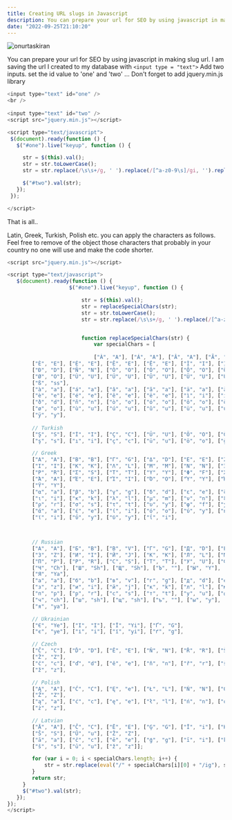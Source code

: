 ```yaml
---
title: Creating URL slugs in Javascript
description: You can prepare your url for SEO by using javascript in making slug url. I am saving the url I created to my database with 
date: "2022-09-25T21:10:20"
---
```


<img className="w-full rounded-xl" src="https://res.cloudinary.com/djfqidbj1/image/upload/v1671154826/zvcqj7u8d5x9mndghs94.jpg" alt="onurtaskiran" />

You can prepare your url for SEO by using javascript in making slug url. I am saving the url I created to my database with ```<input type = "text">``` Add two inputs. set the id value to 'one' and 'two' ... Don't forget to add jquery.min.js library

```javascript
<input type="text" id="one" />
<br />
     
<input type="text" id="two" />
<script src="jquery.min.js"></script>

<script type="text/javascript">
 $(document).ready(function () {
   $("#one").live("keyup", function () {

     str = $(this).val(); 
     str = str.toLowerCase();
     str = str.replace(/\s\s+/g, ' ').replace(/[^a-z0-9\s]/gi, '').replace(/[^\w]/ig, "-");

     $("#two").val(str);
   });
 });

</script>
```

That is all..

Latin, Greek, Turkish, Polish etc. you can apply the characters as follows. Feel free to remove of the  object those characters that probably in your country no one will use and make the code shorter.

```javascript
<script src="jquery.min.js"></script>

<script type="text/javascript">
   $(document).ready(function () {
                    $("#one").live("keyup", function () {

                        str = $(this).val();
                        str = replaceSpecialChars(str);
                        str = str.toLowerCase();
                        str = str.replace(/\s\s+/g, ' ').replace(/[^a-z0-9\s]/gi, '').replace(/[^\w]/ig, "-");


                        function replaceSpecialChars(str) {
                            var specialChars = [
							
							["À", "A"], ["Á", "A"], ["Â", "A"], ["Ã", "A"], ["Ä", "A"], ["Å", "A"], ["Æ", "AE"], ["Ç", "C"], 
		["È", "E"], ["É", "E"], ["Ê", "E"], ["Ë", "E"], ["Ì", "I"], ["Í", "I"], ["Î", "I"], ["Ï", "I"], 
		["Ð", "D"], ["Ñ", "N"], ["Ò", "O"], ["Ó", "O"], ["Ô", "O"], ["Õ", "O"], ["Ö", "O"], ["Ő", "O"], 
		["Ø", "O"], ["Ù", "U"], ["Ú", "U"], ["Û", "U"], ["Ü", "U"], ["Ű", "U"], ["Ý", "Y"], ["Þ", "TH"], 
		["ß", "ss"], 
		["à", "a"], ["á", "a"], ["â", "a"], ["ã", "a"], ["ä", "a"], ["å", "a"], ["æ", "ae"], ["ç", "c"], 
		["è", "e"], ["é", "e"], ["ê", "e"], ["ë", "e"], ["ì", "i"], ["í", "i"], ["î", "i"], ["ï", "i"], 
		["ð", "d"], ["ñ", "n"], ["ò", "o"], ["ó", "o"], ["ô", "o"], ["õ", "o"], ["ö", "o"], ["ő", "o"], 
		["ø", "o"], ["ù", "u"], ["ú", "u"], ["û", "u"], ["ü", "u"], ["ű", "u"], ["ý", "y"], ["þ", "th"], 
		["ÿ", "y"],
		
		// Turkish
		["Ş", "S"], ["İ", "I"], ["Ç", "C"], ["Ü", "U"], ["Ö", "O"], ["Ğ", "G"],
		["ş", "s"], ["ı", "i"], ["ç", "c"], ["ü", "u"], ["ö", "o"], ["ğ", "g"], 

		// Greek
		["Α", "A"], ["Β", "B"], ["Γ", "G"], ["Δ", "D"], ["Ε", "E"], ["Ζ", "Z"], ["Η", "H"], ["Θ", "8"],
		["Ι", "I"], ["Κ", "K"], ["Λ", "L"], ["Μ", "M"], ["Ν", "N"], ["Ξ", "3"], ["Ο", "O"], ["Π", "P"],
		["Ρ", "R"], ["Σ", "S"], ["Τ", "T"], ["Υ", "Y"], ["Φ", "F"], ["Χ", "X"], ["Ψ", "PS"],[ "Ω", "W"],
		["Ά", "A"], ["Έ", "E"], ["Ί", "I"], ["Ό", "O"], ["Ύ", "Y"], ["Ή", "H"], ["Ώ", "W"], ["Ϊ", "I"],
		["Ϋ", "Y"],
		["α", "a"], ["β", "b"], ["γ", "g"], ["δ", "d"], ["ε", "e"], ["ζ", "z"], ["η", "h"], ["θ", "8"],
		["ι", "i"], ["κ", "k"], ["λ", "l"], ["μ", "m"], ["ν", "n"], ["ξ", "3"], ["ο", "o"], ["π", "p"],
		["ρ", "r"], ["σ", "s"], ["τ", "t"], ["υ", "y"], ["φ", "f"], ["χ", "x"], ["ψ", "ps"], ["ω", "w"],
		["ά", "a"], ["έ", "e"], ["ί", "i"], ["ό", "o"], ["ύ", "y"], ["ή", "h"], ["ώ", "w"], ["ς", "s"],
		["ϊ", "i"], ["ΰ", "y"], ["ϋ", "y"], ["ΐ", "i"],



		// Russian
		["А", "A"], ["Б", "B"], ["В", "V"], ["Г", "G"], ["Д", "D"], ["Е", "E"], ["Ё", "Yo"], ["Ж", "Zh"],
		["З", "Z"], ["И", "I"], ["Й", "J"], ["К", "K"], ["Л", "L"], ["М", "M"], ["Н", "N"], ["О", "O"],
		["П", "P"], ["Р", "R"], ["С", "S"], ["Т", "T"], ["У", "U"], ["Ф", "F"], ["Х", "H"], ["Ц", "C"],
		["Ч", "Ch"], ["Ш", "Sh"], ["Щ", "Sh"], ["Ъ", ""], ["Ы", "Y"], ["Ь", ""], ["Э", "E"], ["Ю", "Yu"],
		["Я", "Ya"],
		["а", "a"], ["б", "b"], ["в", "v"], ["г", "g"], ["д", "d"], ["е", "e"], ["ё", "yo"], ["ж", "zh"],
		["з", "z"], ["и", "i"], ["й", "j"], ["к", "k"], ["л", "l"], ["м", "m"], ["н", "n"], ["о", "o"],
		["п", "p"], ["р", "r"], ["с", "s"], ["т", "t"], ["у", "u"], ["ф", "f"], ["х", "h"], ["ц", "c"],
		["ч", "ch"], ["ш", "sh"], ["щ", "sh"], ["ъ", ""], ["ы", "y"], ["ь", ""], ["э", "e"], ["ю", "yu"],
		["я", "ya"],

		// Ukrainian
		["Є", "Ye"], ["І", "I"], ["Ї", "Yi"], ["Ґ", "G"],
		["є", "ye"], ["і", "i"], ["ї", "yi"], ["ґ", "g"],

		// Czech
		["Č", "C"], ["Ď", "D"], ["Ě", "E"], ["Ň", "N"], ["Ř", "R"], ["Š", "S"], ["Ť", "T"], ["Ů", "U"], 
		["Ž", "Z"], 
		["č", "c"], ["ď", "d"], ["ě", "e"], ["ň", "n"], ["ř", "r"], ["š", "s"], ["ť", "t"], ["ů", "u"],
		["ž", "z"], 

		// Polish
		["Ą", "A"], ["Ć", "C"], ["Ę", "e"], ["Ł", "L"], ["Ń", "N"], ["Ó", "o"], ["Ś", "S"], ["Ź", "Z"], 
		["Ż", "Z"], 
		["ą", "a"], ["ć", "c"], ["ę", "e"], ["ł", "l"], ["ń", "n"], ["ó", "o"], ["ś", "s"], ["ź", "z"],
		["ż", "z"],

		// Latvian
		["Ā", "A"], ["Č", "C"], ["Ē", "E"], ["Ģ", "G"], ["Ī", "i"], ["Ķ", "k"], ["Ļ", "L"], ["Ņ", "N"], 
		["Š", "S"], ["Ū", "u"], ["Ž", "Z"], 
		["ā", "a"], ["č", "c"], ["ē", "e"], ["ģ", "g"], ["ī", "i"], ["ķ", "k"], ["ļ", "l"], ["ņ", "n"],
		["š", "s"], ["ū", "u"], ["ž", "z"]];

        for (var i = 0; i < specialChars.length; i++) {
            str = str.replace(eval("/" + specialChars[i][0] + "/ig"), specialChars[i][1]);
        }
        return str;
     }
     $("#two").val(str);
   });
});
</script>
```